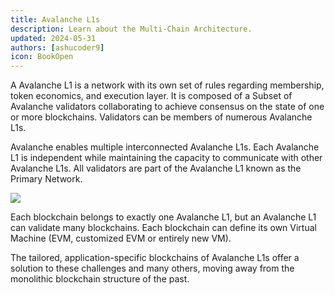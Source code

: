 ```yaml
---
title: Avalanche L1s
description: Learn about the Multi-Chain Architecture.
updated: 2024-05-31
authors: [ashucoder9]
icon: BookOpen
---
```


A Avalanche L1 is a network with its own set of rules regarding membership, token economics, and execution layer. It is composed of a Subset of Avalanche validators collaborating to achieve consensus on the state of one or more blockchains. Validators can be members of numerous Avalanche L1s.

Avalanche enables multiple interconnected Avalanche L1s. Each Avalanche L1 is independent while maintaining the capacity to communicate with other Avalanche L1s. All validators are part of the Avalanche L1 known as the Primary Network.

![](/common-images/multi-chain-architecture/subnets.png)

Each blockchain belongs to exactly one Avalanche L1, but an Avalanche L1 can validate many blockchains. Each blockchain can define its own Virtual Machine (EVM, customized EVM or entirely new VM). 

The tailored, application-specific blockchains of Avalanche L1s offer a solution to these challenges and many others, moving away from the monolithic blockchain structure of the past.